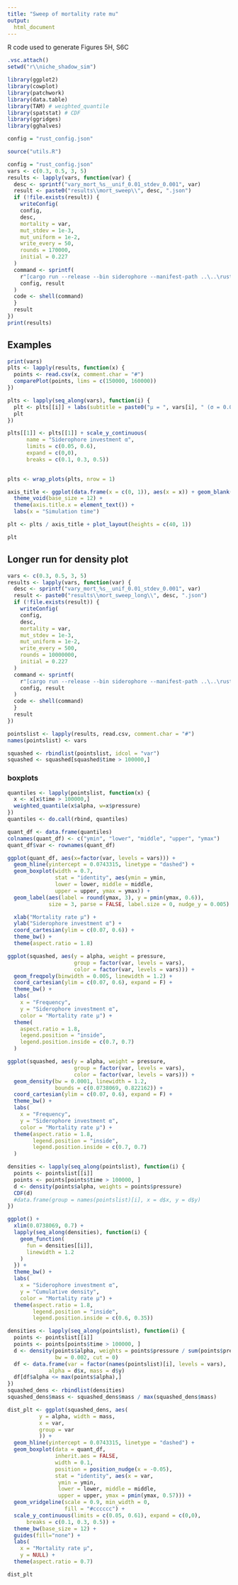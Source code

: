---
title: "Sweep of mortality rate mu"
output: 
  html_document
---
R code used to generate Figures 5H, S6C

```{r, eval = F}
.vsc.attach()
setwd("r\\niche_shadow_sim")
```

```{r imports}
library(ggplot2)
library(cowplot)
library(patchwork)
library(data.table)
library(TAM) # weighted_quantile
library(spatstat) # CDF
library(ggridges)
library(gghalves)

config = "rust_config.json"

source("utils.R")
```

```{r setup}
config = "rust_config.json" 
vars <- c(0.3, 0.5, 3, 5)
results <- lapply(vars, function(var) {
  desc <- sprintf("vary_mort_%s__unif_0.01_stdev_0.001", var)
  result <- paste0("results\\mort_sweep\\", desc, ".json")
  if (!file.exists(result)) {
    writeConfig(
    config,
    desc,
    mortality = var,
    mut_stdev = 1e-3,
    mut_uniform = 1e-2,
    write_every = 50,
    rounds = 170000,
    initial = 0.227
  )
  command <- sprintf(
    r"[cargo run --release --bin siderophore --manifest-path ..\..\rust\Cargo.toml -- %s %s]",
    config, result
  )
  code <- shell(command)
  }
  result
})
print(results)
```



## Examples
```{r examples, fig.width = 8, fig.height = 3}
print(vars)
plts <- lapply(results, function(x) {
  points <- read.csv(x, comment.char = "#")
  comparePlot(points, lims = c(150000, 160000)) 
})

plts <- lapply(seq_along(vars), function(i) {
  plt <- plts[[i]] + labs(subtitle = paste0("μ = ", vars[i], " (σ = 0.001)"))
  plt
}) 

plts[[1]] <- plts[[1]] + scale_y_continuous(
      name = "Siderophore investment α",
      limits = c(0.05, 0.6),
      expand = c(0,0),
      breaks = c(0.1, 0.3, 0.5))

 
plts <- wrap_plots(plts, nrow = 1)

axis_title <- ggplot(data.frame(x = c(0, 1)), aes(x = x)) + geom_blank() +
  theme_void(base_size = 12) + 
  theme(axis.title.x = element_text()) + 
  labs(x = "Simulation time")   

plt <- plts / axis_title + plot_layout(heights = c(40, 1))

plt
```


## Longer run for density plot


```{r setup2}
vars <- c(0.3, 0.5, 3, 5) 
results <- lapply(vars, function(var) {
  desc <- sprintf("vary_mort_%s__unif_0.01_stdev_0.001", var)
  result <- paste0("results\\mort_sweep_long\\", desc, ".json")
  if (!file.exists(result)) {
    writeConfig(
    config,
    desc,
    mortality = var,
    mut_stdev = 1e-3,
    mut_uniform = 1e-2,
    write_every = 500,
    rounds = 10000000,
    initial = 0.227
  )
  command <- sprintf(
    r"[cargo run --release --bin siderophore --manifest-path ..\..\rust\Cargo.toml -- %s %s]",
    config, result
  )
  code <- shell(command)
  }
  result
})
```


```{r}
pointslist <- lapply(results, read.csv, comment.char = "#")
names(pointslist) <- vars

squashed <- rbindlist(pointslist, idcol = "var")
squashed <- squashed[squashed$time > 100000,]
```

### boxplots
```{r quant}
quantiles <- lapply(pointslist, function(x) {
  x <- x[x$time > 100000,]
  weighted_quantile(x$alpha, w=x$pressure)
})
quantiles <- do.call(rbind, quantiles)

quant_df <- data.frame(quantiles)
colnames(quant_df) <- c("ymin", "lower", "middle", "upper", "ymax")
quant_df$var <- rownames(quant_df)
```


```{r, fig.height = 5, fig.width = 4}
ggplot(quant_df, aes(x=factor(var, levels = vars))) +
  geom_hline(yintercept = 0.0743315, linetype = "dashed") +
  geom_boxplot(width = 0.7,
               stat = "identity", aes(ymin = ymin, 
               lower = lower, middle = middle,
               upper = upper, ymax = ymax)) +
  geom_label(aes(label = round(ymax, 3), y = pmin(ymax, 0.6)),
             size = 3, parse = FALSE, label.size = 0, nudge_y = 0.005) +

  xlab("Mortality rate μ") +
  ylab("Siderophore investment α") +
  coord_cartesian(ylim = c(0.07, 0.6)) +
  theme_bw() +
  theme(aspect.ratio = 1.8)
```


```{r}
ggplot(squashed, aes(y = alpha, weight = pressure,
                     group = factor(var, levels = vars), 
                     color = factor(var, levels = vars))) +
  geom_freqpoly(binwidth = 0.005, linewidth = 1.2) +
  coord_cartesian(ylim = c(0.07, 0.6), expand = F) +
  theme_bw() +
  labs(
    x = "Frequency", 
    y = "Siderophore investment α", 
    color = "Mortality rate μ") +
  theme(
    aspect.ratio = 1.8,
    legend.position = "inside",
    legend.position.inside = c(0.7, 0.7)
  )
```

```{r}
ggplot(squashed, aes(y = alpha, weight = pressure,
                     group = factor(var, levels = vars), 
                     color = factor(var, levels = vars))) +
  geom_density(bw = 0.0001, linewidth = 1.2,
               bounds = c(0.0738069, 0.822162)) +
  coord_cartesian(ylim = c(0.07, 0.6), expand = F) +
  theme_bw() +
  labs(
    x = "Frequency", 
    y = "Siderophore investment α", 
    color = "Mortality rate μ") +
  theme(aspect.ratio = 1.8,
        legend.position = "inside",
        legend.position.inside = c(0.7, 0.7)
  )
```


```{r}
densities <- lapply(seq_along(pointslist), function(i) {
  points <- pointslist[[i]]
  points <- points[points$time > 100000, ]
  d <- density(points$alpha, weights = points$pressure)
  CDF(d)
  #data.frame(group = names(pointslist)[i], x = d$x, y = d$y)
})

ggplot() +
  xlim(0.0738069, 0.7) +
  lapply(seq_along(densities), function(i) {
    geom_function(
      fun = densities[[i]],
      linewidth = 1.2
    )
  }) +
  theme_bw() +
  labs(
    x = "Siderophore investment α",
    y = "Cumulative density",
    color = "Mortality rate μ") +
  theme(aspect.ratio = 1.8,
        legend.position = "inside",
        legend.position.inside = c(0.6, 0.35))
```


```{r dist}
densities <- lapply(seq_along(pointslist), function(i) {
  points <- pointslist[[i]]
  points <- points[points$time > 100000, ]
  d <- density(points$alpha, weights = points$pressure / sum(points$pressure), 
               bw = 0.002, cut = 0)
  df <- data.frame(var = factor(names(pointslist)[i], levels = vars), 
             alpha = d$x, mass = d$y)
  df[df$alpha <= max(points$alpha),]
})
squashed_dens <- rbindlist(densities) 
squashed_dens$mass <- squashed_dens$mass / max(squashed_dens$mass)

dist_plt <- ggplot(squashed_dens, aes(
          y = alpha, width = mass,
          x = var,
          group = var
          )) +
  geom_hline(yintercept = 0.0743315, linetype = "dashed") +        
  geom_boxplot(data = quant_df,
               inherit.aes = FALSE,
               width = 0.1,
               position = position_nudge(x = -0.05),
               stat = "identity", aes(x = var,
                ymin = ymin, 
                lower = lower, middle = middle,
                upper = upper, ymax = pmin(ymax, 0.57))) +
  geom_vridgeline(scale = 0.9, min_width = 0,
                  fill = "#cccccc") +
  scale_y_continuous(limits = c(0.05, 0.61), expand = c(0,0),
      breaks = c(0.1, 0.3, 0.5)) +
  theme_bw(base_size = 12) +
  guides(fill="none") +
  labs(
    x = "Mortality rate μ", 
    y = NULL) +
  theme(aspect.ratio = 0.7)

dist_plt

```
